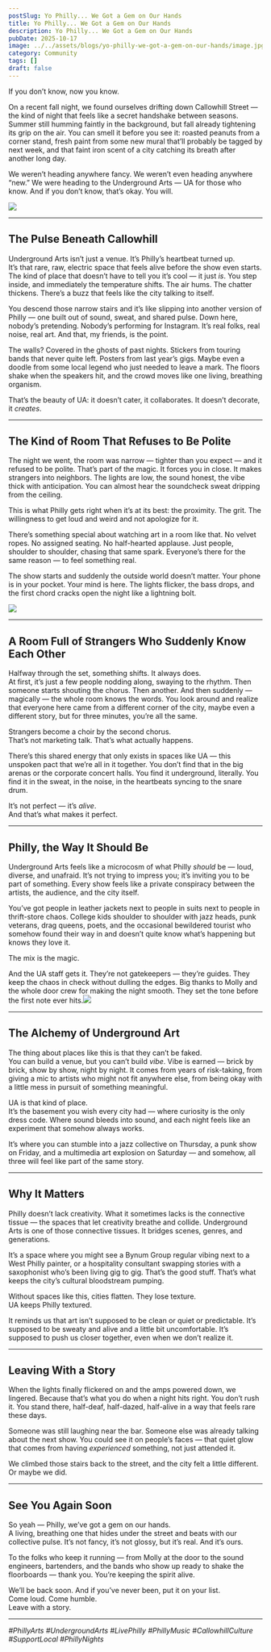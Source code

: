 ```yaml
---
postSlug: Yo Philly... We Got a Gem on Our Hands
title: Yo Philly... We Got a Gem on Our Hands
description: Yo Philly... We Got a Gem on Our Hands
pubDate: 2025-10-17
image: ../../assets/blogs/yo-philly-we-got-a-gem-on-our-hands/image.jpg
category: Community
tags: []
draft: false
---
```

If you don’t know, now you know.

On a recent fall night, we found ourselves drifting down Callowhill Street — the kind of night that feels like a secret handshake between seasons. Summer still humming faintly in the background, but fall already tightening its grip on the air. You can smell it before you see it: roasted peanuts from a corner stand, fresh paint from some new mural that’ll probably be tagged by next week, and that faint iron scent of a city catching its breath after another long day.

We weren’t heading anywhere fancy. We weren’t even heading anywhere “new.” We were heading to the Underground Arts — UA for those who know. And if you don’t know, that’s okay. You will.

![](../../assets/blogs/yo-philly-we-got-a-gem-on-our-hands/img-3153-3.jpg)

---

## The Pulse Beneath Callowhill

Underground Arts isn’t just a venue. It’s Philly’s heartbeat turned up.\
It’s that rare, raw, electric space that feels alive before the show even starts. The kind of place that doesn’t have to tell you it’s cool — it just *is*. You step inside, and immediately the temperature shifts. The air hums. The chatter thickens. There’s a buzz that feels like the city talking to itself.

You descend those narrow stairs and it’s like slipping into another version of Philly — one built out of sound, sweat, and shared pulse. Down here, nobody’s pretending. Nobody’s performing for Instagram. It’s real folks, real noise, real art. And that, my friends, is the point.

The walls? Covered in the ghosts of past nights. Stickers from touring bands that never quite left. Posters from last year’s gigs. Maybe even a doodle from some local legend who just needed to leave a mark. The floors shake when the speakers hit, and the crowd moves like one living, breathing organism.

That’s the beauty of UA: it doesn’t cater, it collaborates. It doesn’t decorate, it *creates*.

---

## The Kind of Room That Refuses to Be Polite

The night we went, the room was narrow — tighter than you expect — and it refused to be polite. That’s part of the magic. It forces you in close. It makes strangers into neighbors. The lights are low, the sound honest, the vibe thick with anticipation. You can almost hear the soundcheck sweat dripping from the ceiling.

This is what Philly gets right when it’s at its best: the proximity. The grit. The willingness to get loud and weird and not apologize for it.

There’s something special about watching art in a room like that. No velvet ropes. No assigned seating. No half-hearted applause. Just people, shoulder to shoulder, chasing that same spark. Everyone’s there for the same reason — to feel something real.

The show starts and suddenly the outside world doesn’t matter. Your phone is in your pocket. Your mind is here. The lights flicker, the bass drops, and the first chord cracks open the night like a lightning bolt.

![](../../assets/blogs/yo-philly-we-got-a-gem-on-our-hands/img-3159-2.jpg)

---

## A Room Full of Strangers Who Suddenly Know Each Other

Halfway through the set, something shifts. It always does.\
At first, it’s just a few people nodding along, swaying to the rhythm. Then someone starts shouting the chorus. Then another. And then suddenly — magically — the whole room knows the words. You look around and realize that everyone here came from a different corner of the city, maybe even a different story, but for three minutes, you’re all the same.

Strangers become a choir by the second chorus.\
That’s not marketing talk. That’s what actually happens.

There’s this shared energy that only exists in spaces like UA — this unspoken pact that we’re all in it together. You don’t find that in the big arenas or the corporate concert halls. You find it underground, literally. You find it in the sweat, in the noise, in the heartbeats syncing to the snare drum.

It’s not perfect — it’s *alive*.\
And that’s what makes it perfect.

---

## Philly, the Way It Should Be

Underground Arts feels like a microcosm of what Philly *should* be — loud, diverse, and unafraid. It’s not trying to impress you; it’s inviting you to be part of something. Every show feels like a private conspiracy between the artists, the audience, and the city itself.

You’ve got people in leather jackets next to people in suits next to people in thrift-store chaos. College kids shoulder to shoulder with jazz heads, punk veterans, drag queens, poets, and the occasional bewildered tourist who somehow found their way in and doesn’t quite know what’s happening but knows they love it.

The mix is the magic.

And the UA staff gets it. They’re not gatekeepers — they’re guides. They keep the chaos in check without dulling the edges. Big thanks to Molly and the whole door crew for making the night smooth. They set the tone before the first note ever hits.![](../../assets/blogs/yo-philly-we-got-a-gem-on-our-hands/img-3152-2-4.jpg)

---

## The Alchemy of Underground Art

The thing about places like this is that they can’t be faked.\
You can build a venue, but you can’t build *vibe*. Vibe is earned — brick by brick, show by show, night by night. It comes from years of risk-taking, from giving a mic to artists who might not fit anywhere else, from being okay with a little mess in pursuit of something meaningful.

UA is that kind of place.\
It’s the basement you wish every city had — where curiosity is the only dress code. Where sound bleeds into sound, and each night feels like an experiment that somehow always works.

It’s where you can stumble into a jazz collective on Thursday, a punk show on Friday, and a multimedia art explosion on Saturday — and somehow, all three will feel like part of the same story.

---

## Why It Matters

Philly doesn’t lack creativity. What it sometimes lacks is the connective tissue — the spaces that let creativity breathe and collide. Underground Arts is one of those connective tissues. It bridges scenes, genres, and generations.

It’s a space where you might see a Bynum Group regular vibing next to a West Philly painter, or a hospitality consultant swapping stories with a saxophonist who’s been living gig to gig. That’s the good stuff. That’s what keeps the city’s cultural bloodstream pumping.

Without spaces like this, cities flatten. They lose texture.\
UA keeps Philly textured.

It reminds us that art isn’t supposed to be clean or quiet or predictable. It’s supposed to be sweaty and alive and a little bit uncomfortable. It’s supposed to push us closer together, even when we don’t realize it.

---

## Leaving With a Story

When the lights finally flickered on and the amps powered down, we lingered. Because that’s what you do when a night hits right. You don’t rush it. You stand there, half-deaf, half-dazed, half-alive in a way that feels rare these days.

Someone was still laughing near the bar. Someone else was already talking about the next show. You could see it on people’s faces — that quiet glow that comes from having *experienced* something, not just attended it.

We climbed those stairs back to the street, and the city felt a little different. Or maybe we did.

---

## See You Again Soon

So yeah — Philly, we’ve got a gem on our hands.\
A living, breathing one that hides under the street and beats with our collective pulse. It’s not fancy, it’s not glossy, but it’s real. And it’s ours.

To the folks who keep it running — from Molly at the door to the sound engineers, bartenders, and the bands who show up ready to shake the floorboards — thank you. You’re keeping the spirit alive.

We’ll be back soon. And if you’ve never been, put it on your list.\
Come loud. Come humble.\
Leave with a story.

---

*#PhillyArts #UndergroundArts #LivePhilly #PhillyMusic #CallowhillCulture #SupportLocal #PhillyNights*
